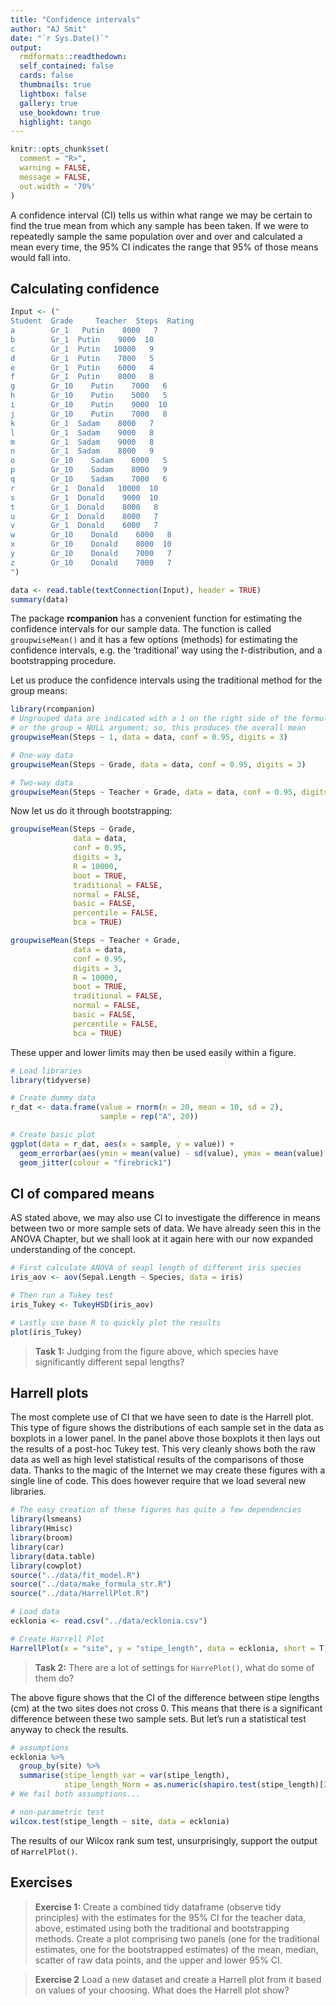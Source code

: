 ```yaml
---
title: "Confidence intervals"
author: "AJ Smit"
date: "`r Sys.Date()`"
output:
  rmdformats::readthedown:
  self_contained: false
  cards: false
  thumbnails: true
  lightbox: false
  gallery: true
  use_bookdown: true
  highlight: tango
---
```


<!-- # Confidence intervals --->

```r
knitr::opts_chunk$set(
  comment = "R>", 
  warning = FALSE, 
  message = FALSE,
  out.width = '70%'
)
```

A confidence interval (CI) tells us within what range we may be certain to find the true mean from which any sample has been taken. If we were to repeatedly sample the same population over and over and calculated a mean every time, the 95% CI indicates the range that 95% of those means would fall into.

## Calculating confidence

```r
Input <- ("
Student  Grade     Teacher  Steps  Rating
a        Gr_1   Putin    8000   7
b        Gr_1  Putin    9000  10
c        Gr_1  Putin   10000   9
d        Gr_1  Putin    7000   5
e        Gr_1  Putin    6000   4
f        Gr_1  Putin    8000   8
g        Gr_10    Putin    7000   6
h        Gr_10    Putin    5000   5
i        Gr_10    Putin    9000  10
j        Gr_10    Putin    7000   8
k        Gr_1  Sadam    8000   7
l        Gr_1  Sadam    9000   8
m        Gr_1  Sadam    9000   8
n        Gr_1  Sadam    8000   9
o        Gr_10    Sadam    6000   5
p        Gr_10    Sadam    8000   9
q        Gr_10    Sadam    7000   6
r        Gr_1  Donald   10000  10
s        Gr_1  Donald    9000  10
t        Gr_1  Donald    8000   8
u        Gr_1  Donald    8000   7
v        Gr_1  Donald    6000   7
w        Gr_10    Donald    6000   8
x        Gr_10    Donald    8000  10
y        Gr_10    Donald    7000   7
z        Gr_10    Donald    7000   7
")

data <- read.table(textConnection(Input), header = TRUE)
summary(data)
```

The package **rcompanion** has a convenient function for estimating the confidence intervals for our sample data. The function is called `groupwiseMean()` and it has a few options (methods) for estimating the confidence intervals, e.g. the 'traditional' way using the *t*-distribution, and a bootstrapping procedure.

Let us produce the confidence intervals using the traditional method for the group means:

```r
library(rcompanion)
# Ungrouped data are indicated with a 1 on the right side of the formula,
# or the group = NULL argument; so, this produces the overall mean
groupwiseMean(Steps ~ 1, data = data, conf = 0.95, digits = 3)

# One-way data
groupwiseMean(Steps ~ Grade, data = data, conf = 0.95, digits = 3)

# Two-way data
groupwiseMean(Steps ~ Teacher + Grade, data = data, conf = 0.95, digits = 3)
```

Now let us do it through bootstrapping:

```r
groupwiseMean(Steps ~ Grade,
              data = data,
              conf = 0.95,
              digits = 3,
              R = 10000,
              boot = TRUE,
              traditional = FALSE,
              normal = FALSE,
              basic = FALSE,
              percentile = FALSE,
              bca = TRUE)

groupwiseMean(Steps ~ Teacher + Grade,
              data = data,
              conf = 0.95,
              digits = 3,
              R = 10000,
              boot = TRUE,
              traditional = FALSE,
              normal = FALSE,
              basic = FALSE,
              percentile = FALSE,
              bca = TRUE)
```

These upper and lower limits may then be used easily within a figure.

```r
# Load libraries
library(tidyverse)

# Create dummy data
r_dat <- data.frame(value = rnorm(n = 20, mean = 10, sd = 2),
                    sample = rep("A", 20))

# Create basic plot
ggplot(data = r_dat, aes(x = sample, y = value)) +
  geom_errorbar(aes(ymin = mean(value) - sd(value), ymax = mean(value) + sd(value))) +
  geom_jitter(colour = "firebrick1")
```

## CI of compared means

AS stated above, we may also use CI to investigate the difference in means between two or more sample sets of data. We have already seen this in the ANOVA Chapter, but we shall look at it again here with our now expanded understanding of the concept.

```r
# First calculate ANOVA of seapl length of different iris species
iris_aov <- aov(Sepal.Length ~ Species, data = iris)

# Then run a Tukey test
iris_Tukey <- TukeyHSD(iris_aov)

# Lastly use base R to quickly plot the results
plot(iris_Tukey)
```

> **Task 1:** Judging from the figure above, which species have significantly different sepal lengths?

## Harrell plots

The most complete use of CI that we have seen to date is the Harrell plot. This type of figure shows the distributions of each sample set in the data as boxplots in a lower panel. In the panel above those boxplots it then lays out the results of a post-hoc Tukey test. This very cleanly shows both the raw data as well as high level statistical results of the comparisons of those data. Thanks to the magic of the Internet we may create these figures with a single line of code. This does however require that we load several new libraries.

```r
# The easy creation of these figures has quite a few dependencies
library(lsmeans)
library(Hmisc)
library(broom)
library(car)
library(data.table)
library(cowplot)
source("../data/fit_model.R")
source("../data/make_formula_str.R")
source("../data/HarrellPlot.R")

# Load data
ecklonia <- read.csv("../data/ecklonia.csv")

# Create Harrell Plot
HarrellPlot(x = "site", y = "stipe_length", data = ecklonia, short = T)[1]
```

> **Task 2:** There are a lot of settings for `HarrePlot()`, what do some of them do?

The above figure shows that the CI of the difference between stipe lengths (cm) at the two sites does not cross 0. This means that there is a significant difference between these two sample sets. But let's run a statistical test anyway to check the results.

```r
# assumptions
ecklonia %>% 
  group_by(site) %>% 
  summarise(stipe_length_var = var(stipe_length),
            stipe_length_Norm = as.numeric(shapiro.test(stipe_length)[2]))
# We fail both assumptions...

# non-parametric test
wilcox.test(stipe_length ~ site, data = ecklonia)
```

The results of our Wilcox rank sum test, unsurprisingly, support the output of `HarrelPlot()`.

## Exercises

> **Exercise 1:** Create a combined tidy dataframe (observe tidy principles) with the estimates for the 95% CI for the teacher data, above, estimated using both the traditional and bootstrapping methods. Create a plot comprising two panels (one for the traditional estimates, one for the bootstrapped estimates) of the mean, median, scatter of raw data points, and the upper and lower 95% CI.

> **Exercise 2** Load a new dataset and create a Harrell plot from it based on values of your choosing. What does the Harrell plot show?
